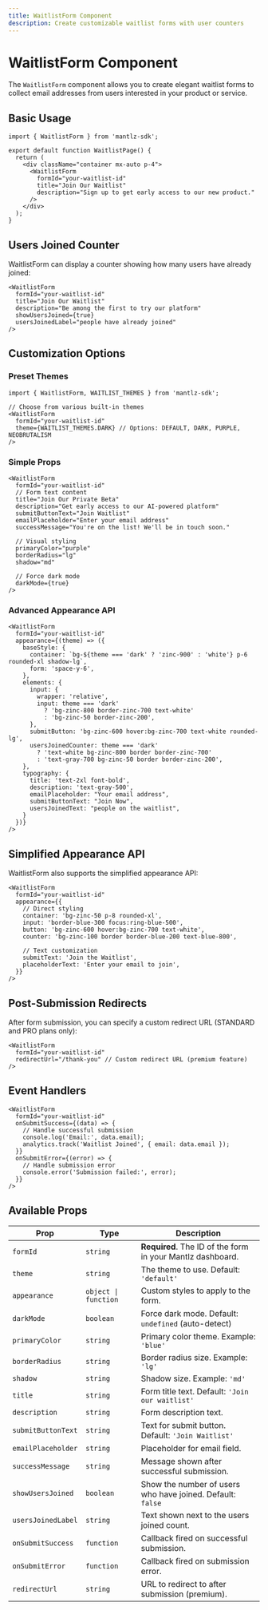 ```yaml
---
title: WaitlistForm Component
description: Create customizable waitlist forms with user counters
---
```


# WaitlistForm Component

The `WaitlistForm` component allows you to create elegant waitlist forms to collect email addresses from users interested in your product or service.

## Basic Usage

```tsx
import { WaitlistForm } from 'mantlz-sdk';

export default function WaitlistPage() {
  return (
    <div className="container mx-auto p-4">
      <WaitlistForm 
        formId="your-waitlist-id"
        title="Join Our Waitlist"
        description="Sign up to get early access to our new product."
      />
    </div>
  );
}
```

## Users Joined Counter

WaitlistForm can display a counter showing how many users have already joined:

```tsx
<WaitlistForm
  formId="your-waitlist-id"
  title="Join Our Waitlist"
  description="Be among the first to try our platform"
  showUsersJoined={true}
  usersJoinedLabel="people have already joined"
/>
```

## Customization Options

### Preset Themes

```tsx
import { WaitlistForm, WAITLIST_THEMES } from 'mantlz-sdk';

// Choose from various built-in themes
<WaitlistForm
  formId="your-waitlist-id"
  theme={WAITLIST_THEMES.DARK} // Options: DEFAULT, DARK, PURPLE, NEOBRUTALISM
/>
```

### Simple Props

```tsx
<WaitlistForm
  formId="your-waitlist-id"
  // Form text content
  title="Join Our Private Beta"
  description="Get early access to our AI-powered platform"
  submitButtonText="Join Waitlist"
  emailPlaceholder="Enter your email address"
  successMessage="You're on the list! We'll be in touch soon."
  
  // Visual styling
  primaryColor="purple"
  borderRadius="lg"
  shadow="md"
  
  // Force dark mode
  darkMode={true}
/>
```

### Advanced Appearance API

```tsx
<WaitlistForm
  formId="your-waitlist-id"
  appearance={(theme) => ({
    baseStyle: {
      container: `bg-${theme === 'dark' ? 'zinc-900' : 'white'} p-6 rounded-xl shadow-lg`,
      form: 'space-y-6',
    },
    elements: {
      input: {
        wrapper: 'relative',
        input: theme === 'dark' 
          ? 'bg-zinc-800 border-zinc-700 text-white' 
          : 'bg-zinc-50 border-zinc-200',
      },
      submitButton: 'bg-zinc-600 hover:bg-zinc-700 text-white rounded-lg',
      usersJoinedCounter: theme === 'dark'
        ? 'text-white bg-zinc-800 border border-zinc-700'
        : 'text-gray-700 bg-zinc-50 border border-zinc-200',
    },
    typography: {
      title: 'text-2xl font-bold',
      description: 'text-gray-500',
      emailPlaceholder: "Your email address",
      submitButtonText: "Join Now",
      usersJoinedText: "people on the waitlist",
    }
  })}
/>
```

## Simplified Appearance API

WaitlistForm also supports the simplified appearance API:

```tsx
<WaitlistForm
  formId="your-waitlist-id"
  appearance={{
    // Direct styling
    container: 'bg-zinc-50 p-8 rounded-xl',
    input: 'border-blue-300 focus:ring-blue-500',
    button: 'bg-zinc-600 hover:bg-zinc-700 text-white',
    counter: 'bg-zinc-100 border border-blue-200 text-blue-800',
    
    // Text customization
    submitText: 'Join the Waitlist',
    placeholderText: 'Enter your email to join',
  }}
/>
```

## Post-Submission Redirects

After form submission, you can specify a custom redirect URL (STANDARD and PRO plans only):

```tsx
<WaitlistForm
  formId="your-waitlist-id"
  redirectUrl="/thank-you" // Custom redirect URL (premium feature)
/>
```

## Event Handlers

```tsx
<WaitlistForm
  formId="your-waitlist-id"
  onSubmitSuccess={(data) => {
    // Handle successful submission
    console.log('Email:', data.email);
    analytics.track('Waitlist Joined', { email: data.email });
  }}
  onSubmitError={(error) => {
    // Handle submission error
    console.error('Submission failed:', error);
  }}
/>
```

## Available Props

| Prop | Type | Description |
|------|------|-------------|
| `formId` | `string` | **Required**. The ID of the form in your Mantlz dashboard. |
| `theme` | `string` | The theme to use. Default: `'default'` |
| `appearance` | `object \| function` | Custom styles to apply to the form. |
| `darkMode` | `boolean` | Force dark mode. Default: `undefined` (auto-detect) |
| `primaryColor` | `string` | Primary color theme. Example: `'blue'` |
| `borderRadius` | `string` | Border radius size. Example: `'lg'` |
| `shadow` | `string` | Shadow size. Example: `'md'` |
| `title` | `string` | Form title text. Default: `'Join our waitlist'` |
| `description` | `string` | Form description text. |
| `submitButtonText` | `string` | Text for submit button. Default: `'Join Waitlist'` |
| `emailPlaceholder` | `string` | Placeholder for email field. |
| `successMessage` | `string` | Message shown after successful submission. |
| `showUsersJoined` | `boolean` | Show the number of users who have joined. Default: `false` |
| `usersJoinedLabel` | `string` | Text shown next to the users joined count. |
| `onSubmitSuccess` | `function` | Callback fired on successful submission. |
| `onSubmitError` | `function` | Callback fired on submission error. |
| `redirectUrl` | `string` | URL to redirect to after submission (premium). | 